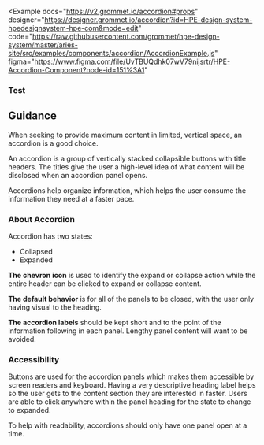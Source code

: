 
<Example
  docs="https://v2.grommet.io/accordion#props"
  designer="https://designer.grommet.io/accordion?id=HPE-design-system-hpedesignsystem-hpe-com&mode=edit"
  code="https://raw.githubusercontent.com/grommet/hpe-design-system/master/aries-site/src/examples/components/accordion/AccordionExample.js"
  figma="https://www.figma.com/file/UvTBUQdhk07wV79nijsrtr/HPE-Accordion-Component?node-id=151%3A1"
>
  <AccordionExample />
</Example>

### Test

## Guidance

When seeking to provide maximum content in limited, vertical space, an accordion is a good choice.

An accordion is a group of vertically stacked collapsible buttons with title headers. The titles give the user a high-level idea of what content will be disclosed when an accordion panel opens.

Accordions help organize information, which helps the user consume the information they need at a faster pace.

### About Accordion

Accordion has two states:

- Collapsed
- Expanded

**The chevron icon** is used to identify the expand or collapse action while the entire header can be clicked to expand or collapse content.

**The default behavior** is for all of the panels to be closed, with the user only having visual to the heading.

**The accordion labels** should be kept short and to the point of the information following in each panel. Lengthy panel content will want to be avoided.

### Accessibility

Buttons are used for the accordion panels which makes them accessible by screen readers and keyboard. Having a very descriptive heading label helps so the user gets to the content section they are interested in faster. Users are able to click anywhere within the panel heading for the state to change to expanded.

To help with readability, accordions should only have one panel open at a time.
